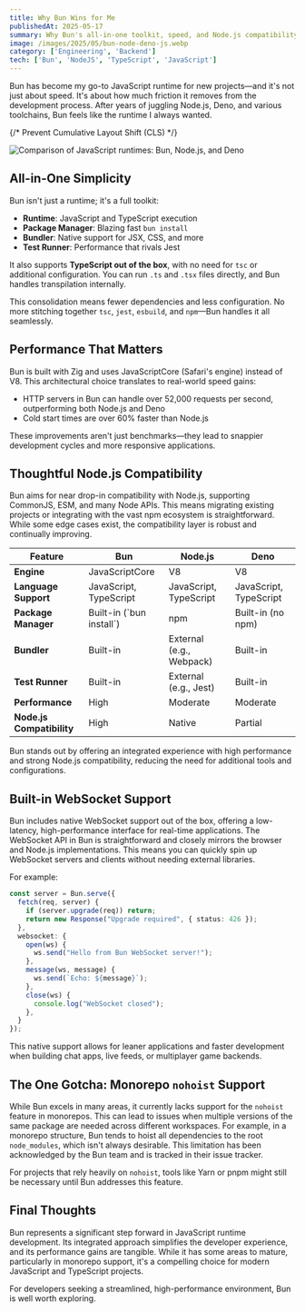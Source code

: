 ```yaml
---
title: Why Bun Wins for Me
publishedAt: 2025-05-17
summary: Why Bun's all-in-one toolkit, speed, and Node.js compatibility make it my preferred JavaScript runtime
image: /images/2025/05/bun-node-deno-js.webp
category: ['Engineering', 'Backend']
tech: ['Bun', 'NodeJS', 'TypeScript', 'JavaScript']
---
```


Bun has become my go-to JavaScript runtime for new projects—and it's not just about speed. It's about how much friction it removes from the development process. After years of juggling Node.js, Deno, and various toolchains, Bun feels like the runtime I always wanted.

{/* Prevent Cumulative Layout Shift (CLS) */}
<div className="min-h-[300px]">
  <img 
    src="/images/2025/05/bun-node-deno-js.webp"
    alt="Comparison of JavaScript runtimes: Bun, Node.js, and Deno"
    className="w-full"
  />
</div>

## All-in-One Simplicity

Bun isn't just a runtime; it's a full toolkit:

- **Runtime**: JavaScript and TypeScript execution
- **Package Manager**: Blazing fast `bun install`
- **Bundler**: Native support for JSX, CSS, and more
- **Test Runner**: Performance that rivals Jest

It also supports **TypeScript out of the box**, with no need for `tsc` or additional configuration. You can run `.ts` and `.tsx` files directly, and Bun handles transpilation internally.

This consolidation means fewer dependencies and less configuration. No more stitching together `tsc`, `jest`, `esbuild`, and `npm`—Bun handles it all seamlessly.

## Performance That Matters

Bun is built with Zig and uses JavaScriptCore (Safari's engine) instead of V8. This architectural choice translates to real-world speed gains:

- HTTP servers in Bun can handle over 52,000 requests per second, outperforming both Node.js and Deno
- Cold start times are over 60% faster than Node.js

These improvements aren't just benchmarks—they lead to snappier development cycles and more responsive applications.

## Thoughtful Node.js Compatibility

Bun aims for near drop-in compatibility with Node.js, supporting CommonJS, ESM, and many Node APIs. This means migrating existing projects or integrating with the vast npm ecosystem is straightforward. While some edge cases exist, the compatibility layer is robust and continually improving.

<div className="overflow-x-auto">
  <table>
    <thead>
      <tr>
        <th>Feature</th>
        <th>Bun</th>
        <th>Node.js</th>
        <th>Deno</th>
      </tr>
    </thead>
    <tbody>
      <tr>
        <td><strong>Engine</strong></td>
        <td>JavaScriptCore</td>
        <td>V8</td>
        <td>V8</td>
      </tr>
      <tr>
        <td><strong>Language Support</strong></td>
        <td>JavaScript, TypeScript</td>
        <td>JavaScript, TypeScript</td>
        <td>JavaScript, TypeScript</td>
      </tr>
      <tr>
        <td><strong>Package Manager</strong></td>
        <td>Built-in (`bun install`)</td>
        <td>npm</td>
        <td>Built-in (no npm)</td>
      </tr>
      <tr>
        <td><strong>Bundler</strong></td>
        <td>Built-in</td>
        <td>External (e.g., Webpack)</td>
        <td>Built-in</td>
      </tr>
      <tr>
        <td><strong>Test Runner</strong></td>
        <td>Built-in</td>
        <td>External (e.g., Jest)</td>
        <td>Built-in</td>
      </tr>
      <tr>
        <td><strong>Performance</strong></td>
        <td>High</td>
        <td>Moderate</td>
        <td>Moderate</td>
      </tr>
      <tr>
        <td><strong>Node.js Compatibility</strong></td>
        <td>High</td>
        <td>Native</td>
        <td>Partial</td>
      </tr>
    </tbody>
  </table>
</div>

Bun stands out by offering an integrated experience with high performance and strong Node.js compatibility, reducing the need for additional tools and configurations.

## Built-in WebSocket Support

Bun includes native WebSocket support out of the box, offering a low-latency, high-performance interface for real-time applications. The WebSocket API in Bun is straightforward and closely mirrors the browser and Node.js implementations. This means you can quickly spin up WebSocket servers and clients without needing external libraries.

For example:

```ts
const server = Bun.serve({
  fetch(req, server) {
    if (server.upgrade(req)) return;
    return new Response("Upgrade required", { status: 426 });
  },
  websocket: {
    open(ws) {
      ws.send("Hello from Bun WebSocket server!");
    },
    message(ws, message) {
      ws.send(`Echo: ${message}`);
    },
    close(ws) {
      console.log("WebSocket closed");
    },
  }
});
```

This native support allows for leaner applications and faster development when building chat apps, live feeds, or multiplayer game backends.

## The One Gotcha: Monorepo `nohoist` Support

While Bun excels in many areas, it currently lacks support for the `nohoist` feature in monorepos. This can lead to issues when multiple versions of the same package are needed across different workspaces. For example, in a monorepo structure, Bun tends to hoist all dependencies to the root `node_modules`, which isn't always desirable. This limitation has been acknowledged by the Bun team and is tracked in their issue tracker.

For projects that rely heavily on `nohoist`, tools like Yarn or pnpm might still be necessary until Bun addresses this feature.



## Final Thoughts

Bun represents a significant step forward in JavaScript runtime development. Its integrated approach simplifies the developer experience, and its performance gains are tangible. While it has some areas to mature, particularly in monorepo support, it's a compelling choice for modern JavaScript and TypeScript projects.

For developers seeking a streamlined, high-performance environment, Bun is well worth exploring.


